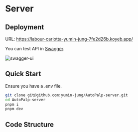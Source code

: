 
# Server

## Deployment

URL: https://labour-cariotta-yumin-jung-7fe2d26b.koyeb.app/

You can test API in [Swagger](https://labour-cariotta-yumin-jung-7fe2d26b.koyeb.app/api-docs/).

![swagger-ui](/img/autopalp1/swagger-ui.png)

## Quick Start

<Callout type="info">
    Ensure you have a .env file.
</Callout>

```bash copy
git clone git@github.com:yumin-jung/AutoPalp-server.git
cd AutoPalp-server
pnpm i
pnpm dev
```

## Code Structure

<FileTree>
  <FileTree.Folder name="root" defaultOpen>
    <FileTree.Folder name="src" defaultOpen>
      <FileTree.File name="app.ts" />
      <FileTree.Folder name="controllers">
        <FileTree.File name="patient.controller.ts" />
      </FileTree.Folder>
      <FileTree.Folder name="middleware">
        <FileTree.File name="auth.middleware.ts" />
        <FileTree.File name="cors.middleware.ts" />
      </FileTree.Folder>
      <FileTree.Folder name="routes">
        <FileTree.File name="auth.routes.ts" />
        <FileTree.File name="patient.routes.ts" />
      </FileTree.Folder>
      <FileTree.Folder name="utils">
        <FileTree.File name="email.ts" />
        <FileTree.File name="swagger.ts" />
      </FileTree.Folder>
    </FileTree.Folder>
    <FileTree.Folder name="debug">
      <FileTree.File name="requests.rest" />
    </FileTree.Folder>
    <FileTree.File name="firebase.js" />
    <FileTree.File name="package.json" />
    <FileTree.File name="pnpm-lock.yaml" />
    <FileTree.File name="swagger.yaml" />
    <FileTree.File name="tsconfig.json" />
  </FileTree.Folder>
</FileTree>